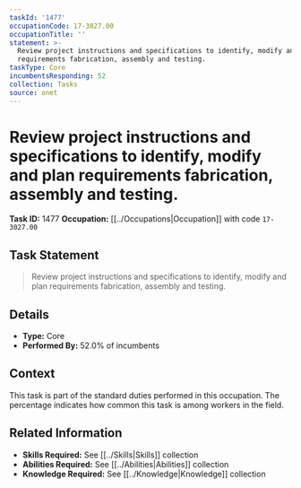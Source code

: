 ```yaml
---
taskId: '1477'
occupationCode: 17-3027.00
occupationTitle: ''
statement: >-
  Review project instructions and specifications to identify, modify and plan
  requirements fabrication, assembly and testing.
taskType: Core
incumbentsResponding: 52
collection: Tasks
source: onet
---
```

# Review project instructions and specifications to identify, modify and plan requirements fabrication, assembly and testing.

**Task ID:** 1477
**Occupation:** [[../Occupations|Occupation]] with code `17-3027.00`

## Task Statement

> Review project instructions and specifications to identify, modify and plan requirements fabrication, assembly and testing.

## Details

- **Type:** Core
- **Performed By:** 52.0% of incumbents

## Context

This task is part of the standard duties performed in this occupation. The percentage indicates how common this task is among workers in the field.

## Related Information

- **Skills Required:** See [[../Skills|Skills]] collection
- **Abilities Required:** See [[../Abilities|Abilities]] collection
- **Knowledge Required:** See [[../Knowledge|Knowledge]] collection
